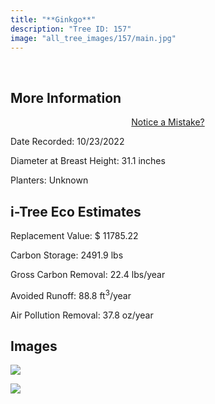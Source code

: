 ```yaml
---
title: "**Ginkgo**"
description: "Tree ID: 157"
image: "all_tree_images/157/main.jpg"
---
```


<br>

## **More Information**
::: column-margin
<center><a class="button" href="https://forms.gle/W6f5nwYxrM33hF4f7">Notice a Mistake?</a></center>
:::


Date Recorded:  10/23/2022

Diameter at Breast Height:  31.1  inches

Planters:  Unknown

## **i-Tree Eco Estimates**


 Replacement Value: $ 11785.22

 Carbon Storage:  2491.9  lbs

 Gross Carbon Removal:  22.4  lbs/year

 Avoided Runoff:  88.8  ft<sup>3</sup>/year

 Air Pollution Removal:  37.8  oz/year

## **Images**


 ![](all_tree_images/157/IMG_6941.jpg)

 ![](all_tree_images/157/main.jpg)
